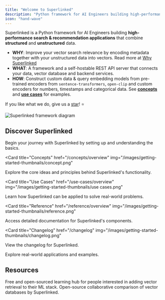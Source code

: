 ```yaml
---
title: "Welcome to Superlinked"
description: "Python framework for AI Engineers building high-performance search & recommendation applications"
icon: "hand-wave"
---
```


Superlinked is a Python framework for AI Engineers building <b>high-performance search & recommendation applications</b> that combine <b>structured</b> and <b>unstructured</b> data.

- **WHY**: Improve your vector search relevance by encoding metadata together with your unstructured data into vectors. Read more at [Why Superlinked](/getting-started/why-superlinked)
- **WHAT**: A framework and a self-hostable REST API server that connects your data, vector database and backend services.
- **HOW**: Construct custom data & query embedding models from pre-trained encoders from `sentence-transformers`, `open-clip` and custom encoders for numbers, timestamps and categorical data. See <b>[concepts](/concepts/overview)</b> and <b>[use cases](/use-cases/overview)</b> for examples.

If you like what we do, give us a [star](https://github.com/superlinked/superlinked)! ⭐

![Superlinked framework diagram](/images/sl_diagram.png)

## Discover Superlinked

<CardGroup cols={3}>
<Card title="Getting Started" href="/getting-started/installation" img="/images/getting-started-thumbnails/getting started.png">
  Begin your journey with Superlinked by setting up and understanding the basics.
</Card>

<Card
  title="Concepts"
  href="/concepts/overview"
  img="/images/getting-started-thumbnails/concept.png"
>
  Explore the core ideas and principles behind Superlinked's functionality.
</Card>

<Card
  title="Use Cases"
  href="/use-cases/overview"
  img="/images/getting-started-thumbnails/use cases.png"
>
  Learn how Superlinked can be applied to solve real-world problems.
</Card>

<Card
  title="Reference"
  href="/reference/overview"
  img="/images/getting-started-thumbnails/reference.png"
>
  Access detailed documentation for Superlinked's components.
</Card>

<Card
  title="Changelog"
  href="/changelog"
  img="/images/getting-started-thumbnails/changelog.png"
>
  View the changelog for Superlinked.
</Card>

<Card title="Recipes" href="/recipes/overview" img="/images/getting-started-thumbnails/features.png">
  Explore real-world applications and examples.
</Card>
</CardGroup>

## Resources

<CardGroup cols={3}>
<Card title="VectorHub" href="https://superlinked.com/vectorhub" img="/images/resources-thumbnails/vectorhub.png">
  Free and open-sourced learning hub for people interested in adding vector retrieval to their ML stack.
</Card>

<Card title="Vector DB Comparison" href="https://superlinked.com/vector-db-comparison" img="/images/resources-thumbnails/vdb table.png">
  Open-source collaborative comparison of vector databases by Superlinked.
</Card>
</CardGroup>
